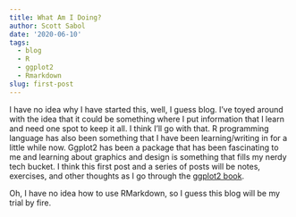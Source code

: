 ```yaml
---
title: What Am I Doing?
author: Scott Sabol
date: '2020-06-10'
tags:
  - blog
  - R
  - ggplot2
  - Rmarkdown
slug: first-post
---
```


I have no idea why I have started this, well, I guess blog.  I've toyed around with the idea that it could be something where I put information that I learn and need one spot to keep it all.  I think I'll go with that.  R programming language has also been something that I have been learning/writing in for a little while now.  Ggplot2 has been a package that has been fascinating to me and learning about graphics and design is something that fills my nerdy tech bucket.  I think this first post and a series of posts will be notes, exercises, and other thoughts as I go through the [ggplot2 book](https://ggplot2-book.org/).

Oh, I have no idea how to use RMarkdown, so I guess this blog will be my trial by fire.  